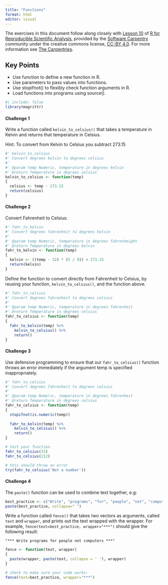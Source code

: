 ```yaml
---
title: "Functions"
format: html
editor: visual
---
```


The exercises in this document follow along closely with [Lesson 10](https://swcarpentry.github.io/r-novice-gapminder/10-functions.html) of [R for Reproducible Scientific Analysis](https://swcarpentry.github.io/r-novice-gapminder/), provided by the [Software Carpentry](https://software-carpentry.org/) community under the creative commons license, [CC-BY 4.0](https://creativecommons.org/licenses/by/4.0/). For more information see [The Carpentries](https://carpentries.org/).

::: callout-tip
## Key Points

-   Use function to define a new function in R.
-   Use parameters to pass values into functions.
-   Use stopifnot() to flexibly check function arguments in R.
-   Load functions into programs using source().
:::

```r
#| include: false
library(magrittr)
```

#### Challenge 1

Write a function called `kelvin_to_celsius()` that takes a temperature in Kelvin and returns that temperature in Celsius.

Hint: To convert from Kelvin to Celsius you subtract 273.15

<!-- Challenge 1 answer begin -->

```r
#' kelvin_to_celsius
#' Convert degrees kelvin to degrees celsius
#' 
#' @param temp Numeric, temperature in degrees kelvin
#' @return Temperature in degrees celsius
kelvin_to_celsius <- function(temp)
{
  celsius <- temp - 273.15
  return(celsius)
}
```

<!-- Challenge 1 answer end -->

#### Challenge 2

Convert Fahrenheit to Celsius:

```r
#' fahr_to_kelvin
#' Convert degrees fahrenheit to degrees kelvin
#' 
#' @param temp Numeric, temperature in degrees fahrenheight
#' @return Temperature in degrees kelvin
fahr_to_kelvin <- function(temp)
{
  kelvin <- ((temp - 32) * (5 / 9)) + 273.15
  return(kelvin)
}
```

Define the function to convert directly from Fahrenheit to Celsius, by reusing your function, `kelvin_to_celsius()`, and the function above.

<!-- Challenge 2 answer begin -->

```r
#' fahr_to_celsius
#' Convert degrees fahrenheit to degrees celsius
#' 
#' @param temp Numeric, temperature in degrees fahrenheit
#' @return Temperature in degrees celsius
fahr_to_celsius <- function(temp)
{
  fahr_to_kelvin(temp) %>%
    kelvin_to_celsius() %>%
    return()
}
```

<!-- Challenge 2 answer end -->

#### Challenge 3

Use defensive programming to ensure that our `fahr_to_celsius()` function throws an error immediately if the argument temp is specified inappropriately.

<!-- Challenge 3 answer begin -->

```r
#' fahr_to_celsius
#' Convert degrees fahrenheit to degrees celsius
#' 
#' @param temp Numeric, temperature in degrees fahrenheit
#' @return Temperature in degrees celsius
fahr_to_celsius <- function(temp)
{
  stopifnot(is.numeric(temp))
  
  fahr_to_kelvin(temp) %>%
    kelvin_to_celsius() %>%
    return()
}

# test your function
fahr_to_celsius(32)
fahr_to_celsius(212)

# this should throw an error
try(fahr_to_celsius('Not a number'))
```

<!-- Challenge 3 answer end -->

#### Challenge 4

The `paste()` function can be used to combine text together, e.g:

```r
best_practice <- c("Write", "programs", "for", "people", "not", "computers")
paste(best_practice, collapse=" ")
```

Write a function called `fence()` that takes two vectors as arguments, called `text` and `wrapper`, and prints out the text wrapped with the wrapper. For example, `fence(text=best_practice, wrapper="***")` should give the following result:

    "*** Write programs for people not computers ***"

<!-- Challenge 4 answer begin -->

```r
fence <- function(text, wrapper)
{
  paste(wrapper, paste(text, collapse = ' '), wrapper)
}

# check to make sure your code works:
fence(text=best_practice, wrapper="***")
```

<!-- Challenge 4 answer end -->
